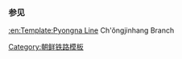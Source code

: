 {{鐵道路線
| 模板名稱 = 清津港線
| 名稱 = [[清津港線]]
| 代表色 = blue
| 背景顏色 = #ffffff
| 車站列表 =[[清津青年站|清津青年]] - [[清津港站|清津港]]
}}<noinclude>
===参见===
[[:en:Template:Pyongna Line]] Ch'ŏngjinhang Branch
[[Category:朝鲜铁路模板]]
</noinclude>